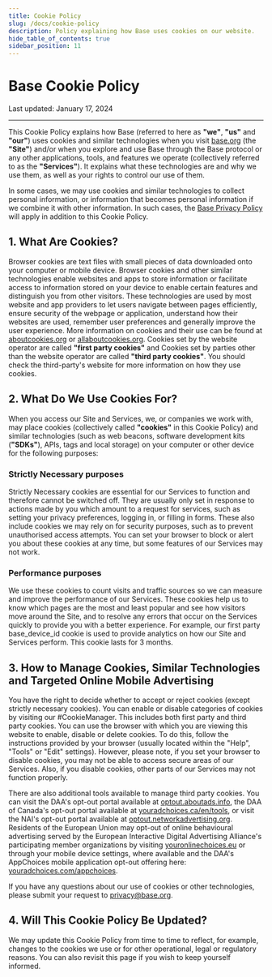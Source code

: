 ```yaml
---
title: Cookie Policy
slug: /docs/cookie-policy
description: Policy explaining how Base uses cookies on our website.
hide_table_of_contents: true
sidebar_position: 11
---
```


# Base Cookie Policy

Last updated: January 17, 2024

---


This Cookie Policy explains how Base (referred to here as **"we"**, **"us"** and **"our"**)
uses cookies and similar technologies when you visit [base.org](https://base.org) (the
**"Site"**) and/or when you explore and use Base through the Base protocol or any other
applications, tools, and features we operate (collectively referred to as the **"Services"**).
It explains what these technologies are and why we use them, as well as your rights to
control our use of them.

In some cases, we may use cookies and similar technologies to collect personal information,
or information that becomes personal information if we combine it with other information.
In such cases, the [Base Privacy Policy](./privacy-policy.md) will apply
in addition to this Cookie Policy.

## 1. What Are Cookies?

Browser cookies are text files with small pieces of data downloaded onto your computer or
mobile device. Browser cookies and other similar technologies enable websites and apps to
store information or facilitate access to information stored on your device to enable
certain features and distinguish you from other visitors. These technologies are used by
most website and app providers to let users navigate between pages efficiently, ensure
security of the webpage or application, understand how their websites are used, remember
user preferences and generally improve the user experience. More information on cookies
and their use can be found at [aboutcookies.org](https://www.aboutcookies.org) or
[allaboutcookies.org](https://www.allaboutcookies.org). Cookies set by the website operator
are called **"first party cookies"** and Cookies set by parties other than the website
operator are called **"third party cookies"**. You should check the third-party's website
for more information on how they use cookies.

## 2. What Do We Use Cookies For?

When you access our Site and Services, we, or companies we work with, may place cookies
(collectively called **"cookies"** in this Cookie Policy) and similar technologies (such as
web beacons, software development kits (**"SDKs"**), APIs, tags and local storage) on your
computer or other device for the following purposes:

### Strictly Necessary purposes

Strictly Necessary cookies are essential for our Services to function and therefore
cannot be switched off. They are usually only set in response to actions made by you
which amount to a request for services, such as setting your privacy preferences,
logging in, or filling in forms. These also include cookies we may rely on for security
purposes, such as to prevent unauthorised access attempts. You can set your browser to
block or alert you about these cookies at any time, but some features of our Services
may not work.

### Performance purposes

We use these cookies to count visits and traffic sources so we can measure and improve
the performance of our Services. These cookies help us to know which pages are the most
and least popular and see how visitors move around the Site, and to resolve any errors
that occur on the Services quickly to provide you with a better experience. For example,
our first party base_device_id cookie is used to provide analytics on how our Site and
Services perform. This cookie lasts for 3 months.

## 3. How to Manage Cookies, Similar Technologies and Targeted Online Mobile Advertising

You have the right to decide whether to accept or reject cookies (except strictly necessary
cookies). You can enable or disable categories of cookies by visiting our #CookieManager.
This includes both first party and third party cookies. You can use the browser with which you
are viewing this website to enable, disable or delete cookies. To do this, follow the instructions
provided by your browser (usually located within the "Help", "Tools" or "Edit" settings). However,
please note, if you set your browser to disable cookies, you may not be able to access secure areas
of our Services. Also, if you disable cookies, other parts of our Services may not function properly.

There are also additional tools available to manage third party cookies. You can visit the DAA's
opt-out portal available at [optout.aboutads.info](http://optout.aboutads.info/), the DAA of Canada's
opt-out portal available at [youradchoices.ca/en/tools](https://youradchoices.ca/en/tools), or visit
the NAI's opt-out portal available at [optout.networkadvertising.org](http://optout.networkadvertising.org/?c=1).
Residents of the European Union may opt-out of online behavioural advertising served by the European
Interactive Digital Advertising Alliance&apos;s participating member organizations by visiting
[youronlinechoices.eu](https://www.youronlinechoices.eu/) or through your mobile device settings,
where available and the DAA&apos;s AppChoices mobile application opt-out offering here:
[youradchoices.com/appchoices](https://youradchoices.com/appchoices).

If you have any questions about our use of cookies or other technologies, please submit
your request to privacy@base.org.

## 4. Will This Cookie Policy Be Updated?

We may update this Cookie Policy from time to time to reflect, for example, changes to
the cookies we use or for other operational, legal or regulatory reasons. You can also
revisit this page if you wish to keep yourself informed.
